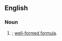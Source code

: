 ==English==

===Noun===
{{en-noun}}

# {{alternative case form of|en|wff}}; [[well-formed formula]].